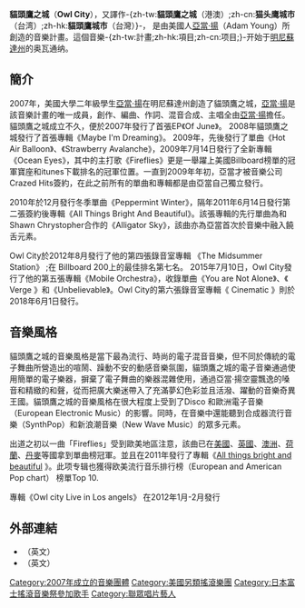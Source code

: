 {{expand language|1=en|page=|time=2019-11-03T02:36:33+00:00}}
{{noteTA
|T=zh-tw:貓頭鷹城市;zh-cn:猫头鹰之城;zh-hk:貓頭鷹之城;
|1=zh-tw:貓頭鷹城市;zh-cn:猫头鹰之城;zh-hk:貓頭鷹之城;
}}
{{unreferenced|time=2010-01-20T12:36:08+00:00}}
{{Infobox_Band
| image = Owlcity.png
| caption = 亚当·扬在纽约包厘街舞厅的表演，摄于2009年
| years_active = 2007年至今
| origin = [[美國|美國]][[明尼蘇達州|明尼蘇達州]]奥瓦通纳
| music_genre = [[另類搖滾|另類搖滾]], [[情感核|情感核]],[[電子樂|電子樂]]
| current_members = 亞當·楊
| past_members = 
| background = group_or_band
| 姓名 = 
}}
'''貓頭鷹之城'''（'''Owl City'''），又譯作-{zh-tw:'''貓頭鷹之城'''（港澳）;zh-cn:'''猫头鹰城市'''（台湾）;zh-hk:'''貓頭鷹城市'''（台灣）}-， 是由美國人[[亞當·揚|亞當·揚]]（Adam Young）所創造的音樂計畫。這個音樂-{zh-tw:計畫;zh-hk:項目;zh-cn:项目;}-开始于[[明尼蘇達州|明尼蘇達州]]的奥瓦通纳。

==簡介==

2007年，美國大學二年級學生[[亞當·揚|亞當·揚]]在明尼蘇達州創造了貓頭鷹之城，[[亞當·揚|亞當·揚]]是該音樂計畫的唯一成員，創作、編曲、作詞、混音合成、主唱全由[[亞當·揚|亞當·揚]]擔任。貓頭鷹之城成立不久，便於2007年發行了首張EP《Of June》。 2008年貓頭鷹之城發行了首張專輯《Maybe I'm Dreaming》。 2009年，先後發行了單曲《Hot Air Balloon》、《Strawberry Avalanche》，2009年7月14日發行了全新專輯《Ocean Eyes》，其中的主打歌《Fireflies》更是一舉躍上美國Billboard榜單的冠軍寶座和itunes下載排名的冠軍位置。一直到2009年年初，亞當才被音樂公司Crazed Hits簽約，在此之前所有的單曲和專輯都是由亞當自己獨立發行。

2010年於12月發行冬季單曲《Peppermint Winter》，隔年2011年6月14日發行第二張簽約後專輯《All Things Bright And Beautiful》。該張專輯的先行單曲為和Shawn Chrystopher合作的《Alligator Sky》，該曲亦為亞當首次於音樂中融入饒舌元素。

Owl City於2012年8月發行了他的第四張錄音室專輯 《The Midsummer Station》 ;在 Billboard 200上的最佳排名第七名。 2015年7月10日，Owl City發行了他的第五張專輯《Mobile Orchestra》，收錄單曲《You are Not Alone》、《 Verge 》和《Unbelievable》。Owl City的第六張錄音室專輯《 Cinematic 》則於2018年6月1日發行。

==音樂風格==

貓頭鷹之城的音樂風格是當下最為流行、時尚的電子混音音樂，但不同於傳統的電子舞曲所營造出的喧鬧、躁動不安的動感音樂氛圍，貓頭鷹之城的電子音樂通過使用簡單的電子樂器，摒棄了電子舞曲的樂器混雜使用，通過亞當·揚空靈飄逸的嗓音和精緻的和聲，從而把廣大樂迷帶入了充滿夢幻色彩並且活潑、躍動的音樂奇異王國。貓頭鷹之城的音樂風格在很大程度上受到了Disco 和歐洲電子音樂（European Electronic Music）的影響。同時，在音樂中還能聽到合成器流行音樂（SynthPop）和新浪潮音樂（New Wave Music）的眾多元素。 

出道之初以一曲「Fireflies」受到歐美地區注意，該曲已在[[美國|美國]]、[[英國|英國]]、[[澳洲|澳洲]]、[[荷蘭|荷蘭]]、[[丹麥|丹麥]]等國拿到單曲榜冠軍。並且在2011年發行了專輯《[[All_things_bright_and_beautiful|All things bright and beautiful]] 》。此项专辑也獲得欧美流行音乐排行榜（European and American Pop chart） 榜單Top 10.

專輯《Owl city Live in Los angels》 在2012年1月-2月發行

== 外部連結 ==
* （英文）{{Official|http://www.owlcitymusic.com/home}}
* （英文）{{Facebook |https://www.facebook.com/owlcity?sk=wall}}

{{Owl City}}
{{Authority control}}
{{DEFAULTSORT:Owl City}}
[[Category:2007年成立的音樂團體|Category:2007年成立的音樂團體]]
[[Category:美國另類搖滾樂團|Category:美國另類搖滾樂團]]
[[Category:日本富士搖滾音樂祭參加歌手|Category:日本富士搖滾音樂祭參加歌手]]
[[Category:聯眾唱片藝人|Category:聯眾唱片藝人]]